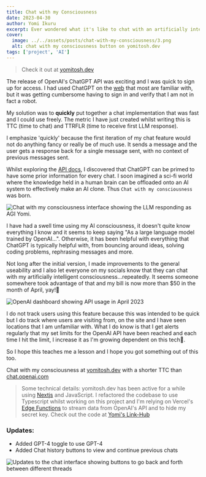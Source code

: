 ```yaml
---
title: Chat with my Consciousness
date: 2023-04-30
author: Yomi Ikuru
excerpt: Ever wondered what it's like to chat with an artificially intelligent consciousness? I too wonder because this is really just ChatGPT in a disguise. Not bad but also not...
cover:
  image: ../../assets/posts/chat-with-my-consciousness/3.png
  alt: chat with my consciousness button on yomitosh.dev
tags: ['project', 'AI']
---
```




> Check it out at [yomitosh.dev](https://yomitosh.dev)

The release of OpenAI's ChatGPT API was exciting and I was quick to sign up for access. I had used ChatGPT on the [web](chat.openai.com) that most are familiar with, but it was getting cumbersome having to sign in and verify that I am not in fact a robot.

My solution was to **quickly** put together a chat implementation that was fast and I could use freely. The metric I have just created whilst writing this is TTC (time to chat) and TTRFLR (time to receive first LLM response).

I emphasize 'quickly' because the first iteration of my chat feature would not do anything fancy or really be of much use. It sends a message and the user gets a response back for a single message sent, with no context of previous messages sent.

Whilst exploring the [API docs](https://platform.openai.com/docs/introduction), I discovered that ChatGPT can be primed to have some prior information for every chat. I soon imagined a sci-fi world where the knowledge held in a human brain can be offloaded onto an AI system to effectively make an AI clone. Thus `Chat with my consciousness` was born.

<Image
  src={chatInterface}
  alt="Chat with my consciousness interface showing the LLM responding as AGI Yomi."
/>

I have had a swell time using my AI consciousness, it doesn't quite know everything I know and it seems to keep saying "As a large language model trained by OpenAI...". Otherwise, it has been helpful with everything that ChatGPT is typically helpful with, from bouncing around ideas, solving coding problems, rephrasing messages and more.

Not long after the initial version, I made improvements to the general useability and I also let everyone on my socials know that they can chat with my artificially intelligent consciousness...repeatedly. It seems someone somewhere took advantage of that and my bill is now more than $50 in the month of April, yay!🥹

<Image src={openAIUsageDashboard} alt="OpenAI dashboard showing API usage in April 2023" />

I do not track users using this feature because this was intended to be quick but I do track where users are visiting from, on the site and I have seen locations that I am unfamiliar with. What I do know is that I get alerts regularly that my set limits for the OpenAI API have been reached and each time I hit the limit, I increase it as I'm growing dependent on this tech🥲.

So I hope this teaches me a lesson and I hope you got something out of this too.

Chat with my consciousness at [yomitosh.dev](https://yomitosh.dev) with a shorter TTC than [chat.openai.com](https://chat.openai.com)

> Some technical details:
> yomitosh.dev has been active for a while using [Nextjs](https://nextjs.org) and JavaScript. I refactored the codebase to use Typescript whilst working on this project and I'm relying on Vercel's [Edge Functions](https://vercel.com/docs/concepts/functions/edge-functions/streaming) to stream data from OpenAI's API and to hide my secret key. Check out the code at [Yomi's Link-Hub](https://github.com/abayomi185/link-hub)

### Updates:

- Added GPT-4 toggle to use GPT-4
- Added Chat history buttons to view and continue previous chats

<Image
  src={updatedChatInterface}
  alt="Updates to the chat interface showing buttons to go back and forth between different threads"
/>
